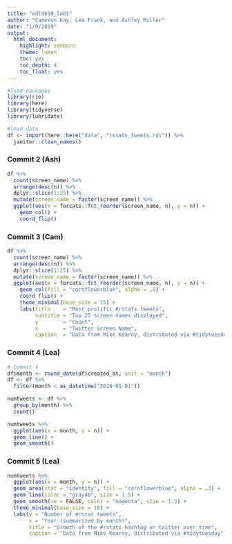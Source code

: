```yaml
---
title: "edld610_lab1"
author: "Cameron Kay, Lea Frank, and Ashley Miller"
date: "1/9/2019"
output:
  html_document:
    highlight: zenburn
    theme: lumen
    toc: yes
    toc_depth: 4
    toc_float: yes
---
```


```r
#load packages
library(rio)
library(here)
library(tidyverse)
library(lubridate)

#load data
df <- import(here::here("data", "rstats_tweets.rds")) %>%
  janitor::clean_names()
```

### Commit 2 (Ash)

```r
df %>%
  count(screen_name) %>%
  arrange(desc(n)) %>%
  dplyr::slice(1:25) %>%
  mutate(screen_name = factor(screen_name)) %>%
  ggplot(aes(x = forcats::fct_reorder(screen_name, n), y = n)) +
    geom_col() +
    coord_flip()
```

### Commit 3 (Cam)

```r
df %>%
  count(screen_name) %>%
  arrange(desc(n)) %>%
  dplyr::slice(1:25) %>%
  mutate(screen_name = factor(screen_name)) %>%
  ggplot(aes(x = forcats::fct_reorder(screen_name, n), y = n)) +
    geom_col(fill = "cornflowerblue", alpha = .8) +
    coord_flip() +
    theme_minimal(base_size = 15) +
    labs(title    = "Most prolific #rstats tweets",
         subtitle = "Top 25 screen names displayed",
         y        = "Count",
         x        = "Twitter Screen Name",
         caption  = "Data from Mike Kearny, distributed via #tidytuesday")
```

### Commit 4 (Lea)

```r
# Commit 4
df$month <- round_date(df$created_at, unit = "month")
df <- df %>% 
  filter(month < as_datetime("2019-01-01"))

numtweets <- df %>% 
  group_by(month) %>% 
  count()

numtweets %>% 
  ggplot(aes(x = month, y = n)) +
  geom_line() +
  geom_smooth()
```

### Commit 5 (Lea)

```r
numtweets %>% 
  ggplot(aes(x = month, y = n)) +
  geom_area(stat = "identity", fill = "cornflowerblue", alpha = .3) +
  geom_line(color = "gray40", size = 1.5) +
  geom_smooth(se = FALSE, color = "magenta", size = 1.5) +
  theme_minimal(base_size = 18) +
  labs(y = "Number of #rstat tweets", 
       x = "Year (summarized by month)",
       title = "Growth of the #rstats hashtag on twitter over time",
       caption = "Data from Mike Kearny, distributed via #tidytuesday")
```






